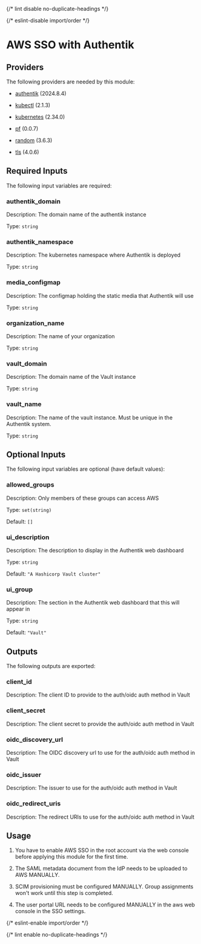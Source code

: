 
{/* lint disable no-duplicate-headings */}

{/* eslint-disable import/order */}

<ModuleHeader name="authentik_vault_sso" sourceHref="https://github.com/Panfactum/stack/tree/__PANFACTUM_VERSION_MAIN__/packages/infrastructure/authentik_vault_sso" status="stable" type="direct" />

# AWS SSO with Authentik

## Providers

The following providers are needed by this module:

* [authentik](https://registry.terraform.io/providers/goauthentik/authentik/2024.8.4/docs) (2024.8.4)

* [kubectl](https://registry.terraform.io/providers/alekc/kubectl/2.1.3/docs) (2.1.3)

* [kubernetes](https://registry.terraform.io/providers/hashicorp/kubernetes/2.34.0/docs) (2.34.0)

* [pf](https://registry.terraform.io/providers/panfactum/pf/0.0.7/docs) (0.0.7)

* [random](https://registry.terraform.io/providers/hashicorp/random/3.6.3/docs) (3.6.3)

* [tls](https://registry.terraform.io/providers/hashicorp/tls/4.0.6/docs) (4.0.6)

## Required Inputs

The following input variables are required:

### authentik\_domain

Description: The domain name of the authentik instance

Type: `string`

### authentik\_namespace

Description: The kubernetes namespace where Authentik is deployed

Type: `string`

### media\_configmap

Description: The configmap holding the static media that Authentik will use

Type: `string`

### organization\_name

Description: The name of your organization

Type: `string`

### vault\_domain

Description: The domain name of the Vault instance

Type: `string`

### vault\_name

Description: The name of the vault instance. Must be unique in the Authentik system.

Type: `string`

## Optional Inputs

The following input variables are optional (have default values):

### allowed\_groups

Description: Only members of these groups can access AWS

Type: `set(string)`

Default: `[]`

### ui\_description

Description: The description to display in the Authentik web dashboard

Type: `string`

Default: `"A Hashicorp Vault cluster"`

### ui\_group

Description: The section in the Authentik web dashboard that this will appear in

Type: `string`

Default: `"Vault"`

## Outputs

The following outputs are exported:

### client\_id

Description: The client ID to provide to the auth/oidc auth method in Vault

### client\_secret

Description: The client secret to provide the auth/oidc auth method in Vault

### oidc\_discovery\_url

Description: The OIDC discovery url to use for the auth/oidc auth method in Vault

### oidc\_issuer

Description: The issuer to use for the auth/oidc auth method in Vault

### oidc\_redirect\_uris

Description: The redirect URIs to use for the auth/oidc auth method in Vault

## Usage

1. You have to enable AWS SSO in the root account via the web console
   before applying this module for the first time.

2. The SAML metadata document from the IdP needs to be uploaded to AWS MANUALLY.

3. SCIM provisioning must be configured MANUALLY. Group assignments won't work until this step is completed.

4. The user portal URL needs to be configured MANUALLY in the aws web console in the SSO settings.

{/* eslint-enable import/order */}

{/* lint enable no-duplicate-headings */}
